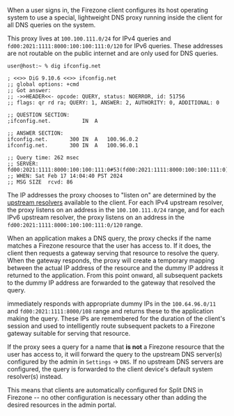When a user signs in, the Firezone client configures its host operating system
to use a special, lightweight DNS proxy running inside the client for all DNS
queries on the system.

This proxy lives at `100.100.111.0/24` for IPv4 queries and
`fd00:2021:1111:8000:100:100:111:0/120` for IPv6 queries. These addresses are
not routable on the public internet and are only used for DNS queries.

```text
user@host:~ % dig ifconfig.net

; <<>> DiG 9.10.6 <<>> ifconfig.net
;; global options: +cmd
;; Got answer:
;; ->>HEADER<<- opcode: QUERY, status: NOERROR, id: 51756
;; flags: qr rd ra; QUERY: 1, ANSWER: 2, AUTHORITY: 0, ADDITIONAL: 0

;; QUESTION SECTION:
;ifconfig.net.			IN	A

;; ANSWER SECTION:
ifconfig.net.		300	IN	A	100.96.0.2
ifconfig.net.		300	IN	A	100.96.0.1

;; Query time: 262 msec
;; SERVER: fd00:2021:1111:8000:100:100:111:0#53(fd00:2021:1111:8000:100:100:111:0)
;; WHEN: Sat Feb 17 14:04:40 PST 2024
;; MSG SIZE  rcvd: 86
```

The IP addresses the proxy chooses to "listen on" are determined by the
[upstream resolvers](#configuring-client-dns-upstream-resolvers) available to
the client. For each IPv4 upstream resolver, the proxy listens on an address in
the `100.100.111.0/24` range, and for each IPv6 upstream resolver, the proxy
listens on an address in the `fd00:2021:1111:8000:100:100:111:0/120` range.

When an application makes a DNS query, the proxy checks if the name matches a
Firezone resource that the user has access to. If it does, the client then
requests a gateway serving that resource to resolve the query. When the gateway
responds, the proxy will create a temporary mapping between the actual IP
address of the resource and the dummy IP address it returned to the application.
From this point onward, all subsequent packets to the dummy IP address are
forwarded to the gateway that resolved the query.

immediately responds with appropriate dummy IPs in the `100.64.96.0/11` and
`fd00:2021:1111:8000/108` range and returns these to the application making the
query. These IPs are remembered for the duration of the client's session and
used to intelligently route subsequent packets to a Firezone gateway suitable
for serving that resource.

If the proxy sees a query for a name that **is not** a Firezone resource that
the user has access to, it will forward the query to the upstream DNS server(s)
configured by the admin in `Settings` -> `DNS`. If no upstream DNS servers are
configured, the query is forwarded to the client device's default system
resolver(s) instead.

This means that clients are automatically configured for Split DNS in Firezone
-- no other configuration is necessary other than adding the desired resources
in the admin portal.
